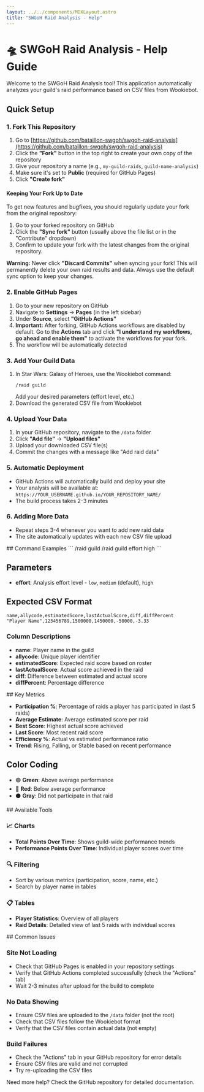 ```yaml
---
layout: ../../components/MDXLayout.astro
title: "SWGoH Raid Analysis - Help"
---
```



# 🛸 SWGoH Raid Analysis - Help Guide

<Card title="Getting Started" icon="🚀">
  Welcome to the SWGoH Raid Analysis tool! This application automatically analyzes your guild's raid performance based on CSV files from Wookiebot.

  ## Quick Setup

  ### 1. Fork This Repository
  1. Go to [https://github.com/bataillon-swgoh/swgoh-raid-analysis](https://github.com/bataillon-swgoh/swgoh-raid-analysis)
  2. Click the **"Fork"** button in the top right to create your own copy of the repository
  3. Give your repository a name (e.g., `my-guild-raids`, `guild-name-analysis`)
  4. Make sure it's set to **Public** (required for GitHub Pages)
  5. Click **"Create fork"**

  #### Keeping Your Fork Up to Date
  To get new features and bugfixes, you should regularly update your fork from the original repository:

  1. Go to your forked repository on GitHub
  2. Click the **"Sync fork"** button (usually above the file list or in the "Contribute" dropdown)
  3. Confirm to update your fork with the latest changes from the original repository.

  **Warning:** Never click **"Discard Commits"** when syncing your fork! This will permanently delete your own raid results and data. Always use the default sync option to keep your changes.

  ### 2. Enable GitHub Pages
  1. Go to your new repository on GitHub
  2. Navigate to **Settings** → **Pages** (in the left sidebar)
  3. Under **Source**, select **"GitHub Actions"**
  4. **Important:** After forking, GitHub Actions workflows are disabled by default. Go to the **Actions** tab and click **"I understand my workflows, go ahead and enable them"** to activate the workflows for your fork.
  5. The workflow will be automatically detected

  ### 3. Add Your Guild Data
  1. In Star Wars: Galaxy of Heroes, use the Wookiebot command:
     ```
     /raid guild
     ```
     Add your desired parameters (effort level, etc.)
  2. Download the generated CSV file from Wookiebot

  ### 4. Upload Your Data
  1. In your GitHub repository, navigate to the `/data` folder
  2. Click **"Add file"** → **"Upload files"**
  3. Upload your downloaded CSV file(s)
  4. Commit the changes with a message like "Add raid data"

  ### 5. Automatic Deployment
  - GitHub Actions will automatically build and deploy your site
  - Your analysis will be available at: `https://YOUR_USERNAME.github.io/YOUR_REPOSITORY_NAME/`
  - The build process takes 2-3 minutes

  ### 6. Adding More Data
  - Repeat steps 3-4 whenever you want to add new raid data
  - The site automatically updates with each new CSV file upload
</Card>

<Card title="Wookiebot Commands" icon="🤖">
  ## Command Examples
  ```
  /raid guild
  /raid guild effort:high
  ```

  ## Parameters
  - **effort**: Analysis effort level - `low`, `medium` (default), `high`

  ## Expected CSV Format
  ```csv
  name,allycode,estimatedScore,lastActualScore,diff,diffPercent
  "Player Name",123456789,1500000,1450000,-50000,-3.33
  ```

  ### Column Descriptions
  - **name**: Player name in the guild
  - **allycode**: Unique player identifier
  - **estimatedScore**: Expected raid score based on roster
  - **lastActualScore**: Actual score achieved in the raid
  - **diff**: Difference between estimated and actual score
  - **diffPercent**: Percentage difference
</Card>

<Card title="Understanding the Data" icon="📊">
  ## Key Metrics

  - **Participation %**: Percentage of raids a player has participated in (last 5 raids)
  - **Average Estimate**: Average estimated score per raid
  - **Best Score**: Highest actual score achieved
  - **Last Score**: Most recent raid score
  - **Efficiency %**: Actual vs estimated performance ratio
  - **Trend**: Rising, Falling, or Stable based on recent performance

  ## Color Coding
  - 🟢 **Green**: Above average performance
  - 🔴 **Red**: Below average performance  
  - ⚫ **Gray**: Did not participate in that raid
</Card>

<Card title="Features" icon="⭐">
  ## Available Tools

  ### 📈 Charts
  - **Total Points Over Time**: Shows guild-wide performance trends
  - **Performance Points Over Time**: Individual player scores over time

  ### 🔍 Filtering
  - Sort by various metrics (participation, score, name, etc.)
  - Search by player name in tables

  ### 📋 Tables
  - **Player Statistics**: Overview of all players
  - **Raid Details**: Detailed view of last 5 raids with individual scores
</Card>

<Card title="Troubleshooting" icon="🛠️">
  ## Common Issues

  ### Site Not Loading
  - Check that GitHub Pages is enabled in your repository settings
  - Verify that GitHub Actions completed successfully (check the "Actions" tab)
  - Wait 2-3 minutes after upload for the build to complete

  ### No Data Showing
  - Ensure CSV files are uploaded to the `/data` folder (not the root)
  - Check that CSV files follow the Wookiebot format
  - Verify that the CSV files contain actual data (not empty)

  ### Build Failures
  - Check the "Actions" tab in your GitHub repository for error details
  - Ensure CSV files are valid and not corrupted
  - Try re-uploading the CSV files

  <div slot="footer">
    Need more help? Check the <GitHubLink>GitHub repository</GitHubLink> for detailed documentation.
  </div>
</Card>
